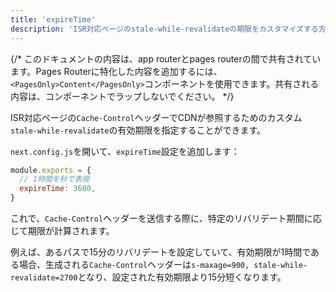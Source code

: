 ```yaml
---
title: 'expireTime'
description: 'ISR対応ページのstale-while-revalidateの期限をカスタマイズする方法'
---
```


{/* このドキュメントの内容は、app routerとpages routerの間で共有されています。Pages Routerに特化した内容を追加するには、`<PagesOnly>Content</PagesOnly>`コンポーネントを使用できます。共有される内容は、コンポーネントでラップしないでください。 */}

ISR対応ページの`Cache-Control`ヘッダーでCDNが参照するためのカスタム`stale-while-revalidate`の有効期限を指定することができます。

`next.config.js`を開いて、`expireTime`設定を追加します：

```js filename="next.config.js"
module.exports = {
  // 1時間を秒で表現
  expireTime: 3600,
}
```

これで、`Cache-Control`ヘッダーを送信する際に、特定のリバリデート期間に応じて期限が計算されます。

例えば、あるパスで15分のリバリデートを設定していて、有効期限が1時間である場合、生成される`Cache-Control`ヘッダーは`s-maxage=900, stale-while-revalidate=2700`となり、設定された有効期限より15分短くなります。